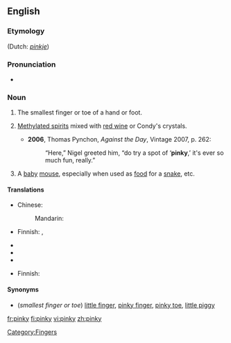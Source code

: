 ==English==
{{wikipedia}}

===Etymology===
{{suffix|pink|y}} (Dutch: ''[[pinkje]]'')

===Pronunciation===
* {{IPA|/ˈpɪŋki/}}

===Noun===
{{en-noun|pinkies}}

# The smallest finger or toe of a hand or foot.
# {{context|historical|slang|Australia|uncountable}} [[methylated spirits|Methylated spirits]] mixed with [[red wine]] or Condy's crystals.
#* '''2006''', Thomas Pynchon, ''Against the Day'', Vintage 2007, p. 262:
#*: “Here,” Nigel greeted him, “do try a spot of ‘'''pinky''',’ it's ever so much fun, really.”
# A [[baby]] [[mouse]], especially when used as [[food]] for a [[snake]], etc.

====Translations====
{{trans-top|smallest finger/toe}}
* Chinese:
*: Mandarin: {{t|zh|小指|tr=xiǎozhǐ|sc=Hani}}
* Finnish: {{t|fi|pikkusormi}},  {{t|fi|pikkuvarvas}}
{{trans-mid}}
* {{trreq|Georgian}}
* {{trreq|Macedonian}}
* {{trreq|Tamil}}
{{trans-bottom}}

{{trans-top|methylated spirits (slang)}}
{{trans-mid}}
{{trans-bottom}}

{{trans-top|baby mouse}}
* Finnish: {{t|fi|pinkki}}
{{trans-mid}}
{{trans-bottom}}

====Synonyms====
* (''smallest finger or toe'') [[little finger]], [[pinky finger]], [[pinky toe]], [[little piggy]]


[[Category:Fingers]]

[[fr:pinky]]
[[fi:pinky]]
[[vi:pinky]]
[[zh:pinky]]